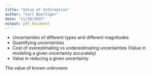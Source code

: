 ```yaml
---
title: "Value of Information"
author: "Carl Boettiger"
date: "11/30/2015"
output: pdf_document
---
```


- Uncertainties of different types and different magnitudes
- Quantifying uncertainties
- Cost of overestimating vs underestimating uncertainties (Value in modeling a given uncertainty accurately)
- Value in reducing a given uncertainty


The value of known unknowns

